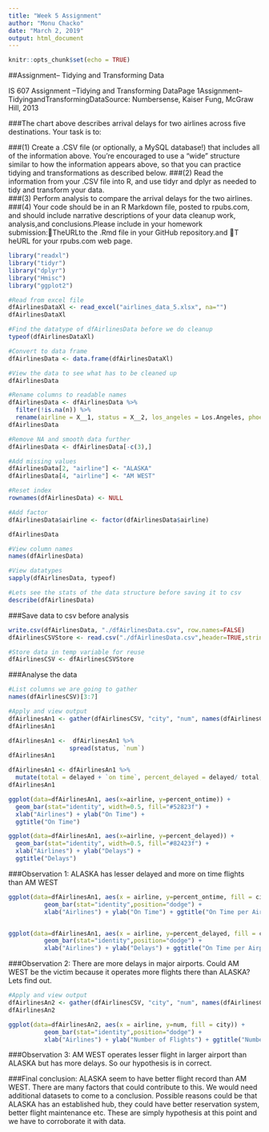 ```yaml
---
title: "Week 5 Assignment"
author: "Monu Chacko"
date: "March 2, 2019"
output: html_document
---
```


```r
knitr::opts_chunk$set(echo = TRUE)
```

##Assignment– Tidying and Transforming Data

IS 607 Assignment –Tidying and Transforming DataPage 1Assignment–TidyingandTransformingDataSource:  Numbersense, Kaiser Fung, McGraw Hill, 2013

###The chart above describes arrival delays for two airlines across five destinations. Your task is to:

###(1) Create a .CSV file (or optionally, a MySQL database!) that includes all of the information above. You’re encouraged to use a “wide” structure similar to how the information appears above, so that you can practice tidying and transformations as described below.
###(2) Read the information from your .CSV file into R, and use tidyr and dplyr as needed to tidy and transform your data.  
###(3) Perform analysis to compare the arrival delays for the two airlines.
###(4) Your code should be in an R Markdown file, posted to rpubs.com, and should include narrative descriptions of your data cleanup work, analysis,and conclusions.Please include in your homework submission:TheURLto the .Rmd file in your GitHub repository.and T heURL for your rpubs.com web page.

```r
library("readxl")
library("tidyr")
library("dplyr")
library("Hmisc")
library("ggplot2")

#Read from excel file
dfAirlinesDataXl <- read_excel("airlines_data_5.xlsx", na="")
dfAirlinesDataXl

#Find the datatype of dfAirlinesData before we do cleanup
typeof(dfAirlinesDataXl)

#Convert to data frame
dfAirlinesData <- data.frame(dfAirlinesDataXl)

```

```r
#View the data to see what has to be cleaned up
dfAirlinesData

#Rename columns to readable names
dfAirlinesData <- dfAirlinesData %>%
  filter(!is.na(n)) %>%
  rename(airline = X__1, status = X__2, los_angeles = Los.Angeles, phoenix = Phoenix, san_diego = San.Diego, san_franciso = San.Franciso, seattle = Seattle)
dfAirlinesData

#Remove NA and smooth data further
dfAirlinesData <- dfAirlinesData[-c(3),] 

#Add missing values
dfAirlinesData[2, "airline"] <- "ALASKA"
dfAirlinesData[4, "airline"] <- "AM WEST"

#Reset index
rownames(dfAirlinesData) <- NULL

#Add factor
dfAirlinesData$airline <- factor(dfAirlinesData$airline)

dfAirlinesData

#View column names
names(dfAirlinesData)

#View datatypes
sapply(dfAirlinesData, typeof)

#Lets see the stats of the data structure before saving it to csv
describe(dfAirlinesData)

```

###Save data to csv before analysis

```r
write.csv(dfAirlinesData, "./dfAirlinesData.csv", row.names=FALSE)
dfAirlinesCSVStore <- read.csv("./dfAirlinesData.csv",header=TRUE,stringsAsFactors = FALSE)

#Store data in temp variable for reuse
dfAirlinesCSV <- dfAirlinesCSVStore
```

###Analyse the data

```r
#List columns we are going to gather
names(dfAirlinesCSV)[3:7]

#Apply and view output
dfAirlinesAn1 <- gather(dfAirlinesCSV, "city", "num", names(dfAirlinesCSV)[3:7], factor_key=TRUE)
dfAirlinesAn1

dfAirlinesAn1 <-  dfAirlinesAn1 %>%
                 spread(status, `num`)
dfAirlinesAn1

dfAirlinesAn1 <- dfAirlinesAn1 %>% 
  mutate(total = delayed + `on time`, percent_delayed = delayed/ total, percent_ontime = `on time`/ total) 
dfAirlinesAn1

ggplot(data=dfAirlinesAn1, aes(x=airline, y=percent_ontime)) +
  geom_bar(stat="identity", width=0.5, fill="#52823f") +
  xlab("Airlines") + ylab("On Time") +
  ggtitle("On Time")

ggplot(data=dfAirlinesAn1, aes(x=airline, y=percent_delayed)) +
  geom_bar(stat="identity", width=0.5, fill="#82423f") +
  xlab("Airlines") + ylab("Delays") +
  ggtitle("Delays")
```

###Observation 1: ALASKA has lesser delayed and more on time flights than AM WEST

```r

ggplot(data=dfAirlinesAn1, aes(x = airline, y=percent_ontime, fill = city)) +  
          geom_bar(stat="identity",position="dodge") + 
          xlab("Airlines") + ylab("On Time") + ggtitle("On Time per Airport")


ggplot(data=dfAirlinesAn1, aes(x = airline, y=percent_delayed, fill = city)) +  
          geom_bar(stat="identity",position="dodge") + 
          xlab("Airlines") + ylab("Delays") + ggtitle("On Time per Airport")

```

###Observation 2: There are more delays in major airports. Could AM WEST be the victim because it operates more flights there than ALASKA? Lets find out.

```r

#Apply and view output
dfAirlinesAn2 <- gather(dfAirlinesCSV, "city", "num", names(dfAirlinesCSV)[3:7], factor_key=TRUE)
dfAirlinesAn2

ggplot(data=dfAirlinesAn2, aes(x = airline, y=num, fill = city)) +  
          geom_bar(stat="identity",position="dodge") + 
          xlab("Airlines") + ylab("Number of Flights") + ggtitle("Number of Flights per Airport")


```

###Observation 3: AM WEST operates lesser flight in larger airport than ALASKA but has more delays. So our hypothesis is in correct.

###Final conclusion: ALASKA seem to have better flight record than AM WEST. There are many factors that could contribute to this. We would need additional datasets to come to a conclusion. Possible reasons could be that ALASKA has an established hub, they could have better reservation system, better flight maintenance etc. These are simply hypothesis at this point and we have to corroborate it with data.  